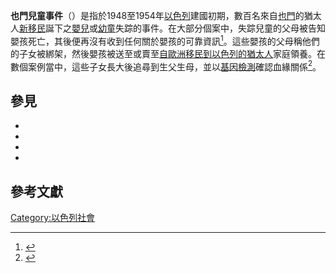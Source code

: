 '''也門兒童事件'''（{{lang-he|פרשת ילדי תימ}}）是指於1948至1954年[[以色列|以色列]]建國初期，數百名來自[[葉門猶太人|也門]]的猶太人[[阿利亞運動|新移民]]誕下之[[嬰兒|嬰兒]]或[[幼童|幼童]]失踪的事件。在大部分個案中，失踪兒童的父母被告知嬰孩死亡，其後便再沒有收到任何關於嬰孩的可靠資訊<ref name="mystery">{{cite news|author1=Tamara Traubman|title=A mystery that defies solution|url=http://www.haaretz.com/print-edition/news/a-mystery-that-defies-solution-1.73913|work=Haaretz|date=November 1, 2001|accessdate=2016-08-05|archive-date=2015-09-24|archive-url=https://web.archive.org/web/20150924215225/http://www.haaretz.com/print-edition/news/a-mystery-that-defies-solution-1.73913|dead-url=no}}</ref>。這些嬰孩的父母稱他們的子女被綁架，然後嬰孩被送至或賣至[[阿什肯納茲猶太人|自歐洲移民到以色列的猶太人]]家庭領養。在數個案例當中，這些子女長大後追尋到生父生母，並以[[基因檢測|基因檢測]]確認血緣關係<ref>{{Cite news|title=The Babies From Yemen: An Enduring Mystery|url=http://www.nytimes.com/1997/09/02/world/the-babies-from-yemen-an-enduring-mystery.html|newspaper=The New York Times|date=1997-09-02|issn=0362-4331|first=Joel|last=Greenberg|accessdate=2015-11-12|archive-date=2020-06-07|archive-url=https://web.archive.org/web/20200607052850/https://www.nytimes.com/1997/09/02/world/the-babies-from-yemen-an-enduring-mystery.html|dead-url=no}}</ref>。

==參見==
* {{le|第一屆以色列政府|First government of Israel}}
* {{le|以色列緊縮政策|Austerity in Israel}}
* {{le|以色列難民營|Ma'abarot}}
* {{le|頭癬事件|Ringworm affair (Israel)}}

==參考文獻==
{{reflist}}

{{陰謀論}}

[[Category:以色列社會|Category:以色列社會]]